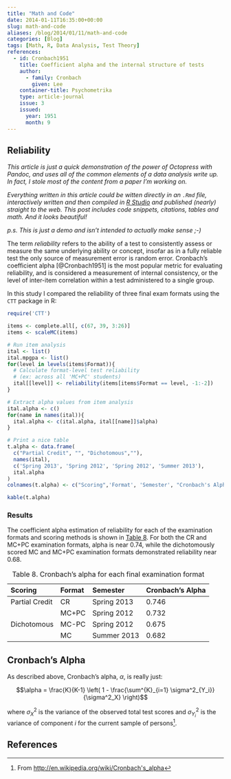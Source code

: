 ```yaml
---
title: "Math and Code"
date: 2014-01-11T16:35:00+00:00
slug: math-and-code
aliases: /blog/2014/01/11/math-and-code
categories: [Blog]
tags: [Math, R, Data Analysis, Test Theory]
references:
  - id: Cronbach1951
    title: Coefficient alpha and the internal structure of tests
    author:
      - family: Cronbach
        given: Lee
    container-title: Psychometrika
    type: article-journal
    issue: 3
    issued:
      year: 1951
      month: 9
---
```


## Reliability

*This article is just a quick demonstration of the power of Octopress with Pandoc, and uses all of the common elements of a data analysis write up. In fact, I stole most of the content from a paper I'm working on.*

*Everything written in this article could be witten directly in an `.Rmd` file, interactively written and then compiled in [R Studio](http://rstudio.org) and published (nearly) straight to the web. This post includes code snippets, citations, tables and math. And it looks beautiful!*

*p.s. This is just a demo and isn't intended to actually make sense ;-)*

The term *reliability* refers to the ability of a test to consistently assess or measure the same underlying ability or concept, insofar as in a fully reliable test the only source of measurement error is random error.
Cronbach's coefficient alpha [@Cronbach1951] is the most popular metric for evaluating reliability, and is considered a measurement of internal consistency, or the level of inter-item correlation within a test administered to a single group.

In this study I compared the reliability of three final exam formats using the `CTT` package in R:

```r
require('CTT')

items <- complete.all[, c(67, 39, 3:26)]
items <- scaleMC(items)

# Run item analysis
ital <- list()
ital.mpgpa <- list()
for(level in levels(items$Format)){
  # Calculate format-level test reliability 
  # (ex: across all 'MC+PC' students)
  ital[[level]] <- reliability(items[items$Format == level, -1:-2])
}

# Extract alpha values from item analysis
ital.alpha <- c()
for(name in names(ital)){
  ital.alpha <- c(ital.alpha, ital[[name]]$alpha)
}

# Print a nice table
t.alpha <- data.frame(
  c("Partial Credit", "", "Dichotomous",""),
  names(ital),
  c('Spring 2013', 'Spring 2012', 'Spring 2012', 'Summer 2013'), 
  ital.alpha
)
colnames(t.alpha) <- c("Scoring",'Format', 'Semester', "Cronbach's Alpha")

kable(t.alpha)
```

### Results

The coefficient alpha estimation of reliability for each of the examination formats and scoring methods is shown in [Table 8](#t.cronbach).
For both the CR and MC+PC examination formats, alpha is near 0.74, while the dichotomously scored MC and MC+PC examination formats demonstrated reliability near 0.68.

|Scoring         |Format  |Semester     |Cronbach's Alpha  |
|:---------------|:-------|:------------|:-----------------|
|Partial Credit  |CR      |Spring 2013  |0.746             |
|                |MC+PC   |Spring 2012  |0.732             |
|Dichotomous     |MC-PC   |Spring 2012  |0.675             |
|                |MC      |Summer 2013  |0.682             |

Table: Table 8. Cronbach's alpha for each final examination format
<a id="t.cronbach"></a>


## Cronbach's Alpha

As described above, Cronbach's alpha, $\alpha$, is really just:

$$\alpha = \frac{K}{K-1} \left( 1 - \frac{\sum^{K}_{i=1} \sigma^2_{Y_i}}{\sigma^2_X} \right)$$

where $\sigma^2_X$ is the variance of the observed total test scores and $\sigma^2_{Y_i}$ is the variance of component $i$ for the current sample of persons[^1].

[^1]: From <http://en.wikipedia.org/wiki/Cronbach's_alpha>

## References